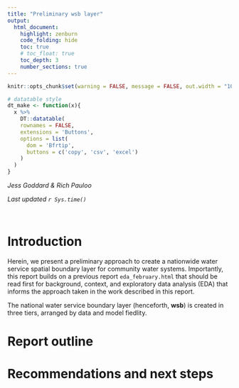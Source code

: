 ```yaml
---
title: "Preliminary wsb layer"
output: 
  html_document:
    highlight: zenburn
    code_folding: hide
    toc: true
    # toc_float: true
    toc_depth: 3
    number_sections: true
---
```


```r
knitr::opts_chunk$set(warning = FALSE, message = FALSE, out.width = "100%")

# datatable style
dt_make <- function(x){
  x %>% 
    DT::datatable(
    rownames = FALSE, 
    extensions = 'Buttons', 
    options = list(
      dom = 'Bfrtip', 
      buttons = c('copy', 'csv', 'excel')
    )
  )
}
```

*Jess Goddard & Rich Pauloo*

*Last updated `r Sys.time()`*

<br>  

# Introduction

Herein, we present a preliminary approach to create a nationwide water service spatial boundary layer for community water systems. Importantly, this report builds on a previous report `eda_february.html` that should be read first for background, context, and exploratory data analysis (EDA) that informs the approach taken in the work described in this report. 

The national water service boundary layer (henceforth, **wsb**) is created in three tiers, arranged by data and model fiedlity. 



# Report outline


# Recommendations and next steps


